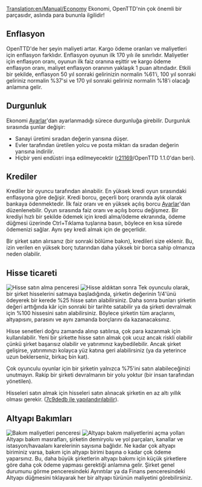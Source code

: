 [[Translation:en/Manual/Economy]]
{{tr/Manual/İçindekiler}}
Ekonomi, OpenTTD'nin çok önemli bir parçasıdır, aslında para bununla ilgilidir!

==Enflasyon==
OpenTTD'de her şeyin maliyeti artar. Kargo ödeme oranları ve maliyetleri için enflasyon farklıdır. Enflasyon oyunun ilk 170 yılı ile sınırlıdır. Maliyetler için enflasyon oranı, oyunun ilk faiz oranına eşittir ve kargo ödeme enflasyon oranı, maliyet enflasyon oranının yaklaşık 1 puan altındadır. Etkili bir şekilde, enflasyon 50 yıl sonraki gelirinizin normalin %61'i, 100 yıl sonraki geliriniz normalin %37'si ve 170 yıl sonraki geliriniz normalin %18'i olacağı anlamına gelir.

==Durgunluk==
Ekonomi [[tr/Archive/Manual/Settings/Ayarlar|Ayarlar]]'dan ayarlanmadığı sürece durgunluğa girebilir. Durgunluk sırasında şunlar değişir:
* Sanayi üretimi sıradan değerin yarısına düşer.
* Evler tarafından üretilen yolcu ve posta miktarı da sıradan değerin yarısına indirilir.
* Hiçbir yeni endüstri inşa edilmeyecektir ([https://github.com/OpenTTD/OpenTTD/commit/67549a206c438dee83f7a5c3cca86cef316edad6 r21169]/OpenTTD 1.1.0'dan beri).

==Krediler==
Krediler bir oyuncu tarafından alınabilir. En yüksek kredi oyun sırasındaki enflasyona göre değişir. Kredi borcu, geçerli borç oranında aylık olarak bankaya ödenmektedir. İlk faiz oranı ve en yüksek açılış borcu [[tr/Archive/Manual/Settings/Ayarlar|Ayarlar]]'dan düzenlenebilir. Oyun sırasında faiz oranı ve açılış borcu değişmez.
Bir krediyi hızlı bir şekilde ödemek için kredi alma/ödeme ekranında, ödeme düğmesi üzerinde Ctrl+Tıklama tuşlarına basın, böylece en kısa sürede ödemenizi sağlar. Aynı şey kredi almak için de geçerlidir.

Bir şirket satın alırsanız (bir sonraki bölüme bakın), kredileri size eklenir. Bu, izin verilen en yüksek borç tutarından daha yüksek bir borca sahip olmanıza neden olabilir.

==Hisse ticareti==
[[File:tr/Manual/Hisseal.png|frame|left|Hisse satın alma penceresi]]
[[File:tr/Manual/Hisse2.png|frame|right|Hisse aldıktan sonra]]
Tek oyunculu olarak, bir şirket hisselerini satmaya başladığında, şirketin değerinin 1/4'ünü ödeyerek bir kerede %25 hisse satın alabilirsiniz. Daha sonra bunları şirketin değeri arttığında kâr için sonraki bir tarihte satabilir ya da şirketi devralmak için %100 hissesini satın alabilirsiniz. Böylece şirketin tüm araçlarını, altyapısını, parasını ve aynı zamanda borçlarını da kazanacaksınız.

Hisse senetleri doğru zamanda alınıp satılırsa, çok para kazanmak için kullanılabilir. Yeni bir şirkette hisse satın almak çok ucuz ancak riskli olabilir çünkü şirket başarısız olabilir ve yatırımınız kaybedilebilir. Ancak şirket gelişirse, yatırımınızı kolayca yüz katına geri alabilirsiniz (ya da yeterince uzun beklerseniz, birkaç bin kat).

Çok oyunculu oyunlar için bir şirketin yalnızca %75'ini satın alabileceğinizi unutmayın. Rakip bir şirketi devralmanın bir yolu yoktur (bir insan tarafından yönetilen).

Hisseleri satın almak için hisseleri satın alınacak şirketin en az altı yıllık olması gerekir. ([https://github.com/OpenTTD/OpenTTD/commit/7c9dedb94f3b3ebca222f544f7d7502f22d03bb7 7c9dedb ile yapılandırılabilir]).

==Altyapı Bakımları==
[[File:tr/Manual/Giderler.png|frame|Bakım maliyetleri penceresi]]
[[File:tr/Manual/Bakım.png|frame|Altyapı bakım maliyetlerini açma yolları]]
Altyapı bakım masrafları, şirketin demiryolu ve yol parçaları, kanallar ve istasyon/havaalanı karelerinin sayısına bağlıdır. Ne kadar çok altyapı biriminiz varsa, bakım için altyapı birimi başına o kadar çok ödeme yaparsınız. Bu, daha büyük şirketlerin altyapı bakımı için küçük şirketlere göre daha çok ödeme yapması gerektiği anlamına gelir. Şirket genel durumunu görme penceresindeki Ayrıntılar ya da Finans penceresindeki Altyapı düğmesini tıklayarak her bir altyapı türünün maliyetini görebilirsiniz.